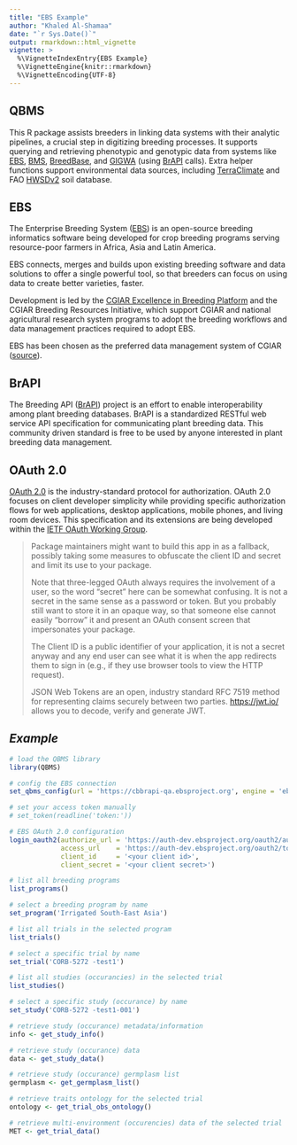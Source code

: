 ---
title: "EBS Example"
author: "Khaled Al-Shamaa"
date: "`r Sys.Date()`"
output: rmarkdown::html_vignette
vignette: >
  %\VignetteIndexEntry{EBS Example}
  %\VignetteEngine{knitr::rmarkdown}
  %\VignetteEncoding{UTF-8}
---

## QBMS
This R package assists breeders in linking data systems with their analytic pipelines, a crucial step in digitizing breeding processes. It supports querying and retrieving phenotypic and genotypic data from systems like [EBS](https://ebs.excellenceinbreeding.org/), [BMS](https://bmspro.io/), [BreedBase](https://breedbase.org), and [GIGWA](https://github.com/SouthGreenPlatform/Gigwa2) (using [BrAPI](https://brapi.org/) calls). Extra helper functions support environmental data sources, including [TerraClimate](https://www.climatologylab.org/terraclimate.html) and FAO [HWSDv2](https://gaez.fao.org/pages/hwsd) soil database.

## EBS
The Enterprise Breeding System ([EBS](https://ebs.excellenceinbreeding.org/)) is an open-source breeding informatics software being developed for crop breeding programs serving resource-poor farmers in Africa, Asia and Latin America.

EBS connects, merges and builds upon existing breeding software and data solutions to offer a single powerful tool, so that breeders can focus on using data to create better varieties, faster.

Development is led by the [CGIAR Excellence in Breeding Platform](https://excellenceinbreeding.org/) and the CGIAR Breeding Resources Initiative, which support CGIAR and national agricultural research system programs to adopt the breeding workflows and data management practices required to adopt EBS.

EBS has been chosen as the preferred data management system of CGIAR ([source](https://www.cgiar.org/news-events/news/cgiar-announces-new-breeding-data-strategy-and-endorses-single-data-platform/)).

## BrAPI
The Breeding API ([BrAPI](https://brapi.org/)) project is an effort to enable interoperability among plant breeding databases. BrAPI is a standardized RESTful web service API specification for communicating plant breeding data. This community driven standard is free to be used by anyone interested in plant breeding data management.

## OAuth 2.0
[OAuth 2.0](https://oauth.net/2/) is the industry-standard protocol for authorization. OAuth 2.0 focuses on client developer simplicity while providing specific authorization flows for web applications, desktop applications, mobile phones, and living room devices. This specification and its extensions are being developed within the [IETF OAuth Working Group](https://www.ietf.org/mailman/listinfo/oauth).

> Package maintainers might want to build this app in as a fallback, possibly taking some measures to obfuscate the client ID and secret and limit its use to your package.
>
> Note that three-legged OAuth always requires the involvement of a user, so the word “secret” here can be somewhat confusing. It is not a secret in the same sense as a password or token. But you probably still want to store it in an opaque way, so that someone else cannot easily “borrow” it and present an OAuth consent screen that impersonates your package.
>
> The Client ID is a public identifier of your application, it is not a secret anyway and any end user can see what it is when the app redirects them to sign in (e.g., if they use browser tools to view the HTTP request).
>
> JSON Web Tokens are an open, industry standard RFC 7519 method for representing claims securely between two parties. [https://jwt.io/](https://jwt.io/) allows you to decode, verify and generate JWT.

## _Example_
```r
# load the QBMS library
library(QBMS)

# config the EBS connection
set_qbms_config(url = 'https://cbbrapi-qa.ebsproject.org', engine = 'ebs', brapi_ver = 'v2')

# set your access token manually
# set_token(readline('token:'))

# EBS OAuth 2.0 configuration
login_oauth2(authorize_url = 'https://auth-dev.ebsproject.org/oauth2/authorize', 
             access_url    = 'https://auth-dev.ebsproject.org/oauth2/token', 
             client_id     = '<your client id>', 
             client_secret = '<your client secret>')

# list all breeding programs
list_programs()

# select a breeding program by name
set_program('Irrigated South-East Asia')

# list all trials in the selected program
list_trials()

# select a specific trial by name
set_trial('CORB-5272 -test1')

# list all studies (occurancies) in the selected trial
list_studies()

# select a specific study (occurance) by name
set_study('CORB-5272 -test1-001')

# retrieve study (occurance) metadata/information
info <- get_study_info()

# retrieve study (occurance) data
data <- get_study_data()

# retrieve study (occurance) germplasm list
germplasm <- get_germplasm_list()

# retrieve traits ontology for the selected trial
ontology <- get_trial_obs_ontology()

# retrieve multi-environment (occurencies) data of the selected trial
MET <- get_trial_data()

```